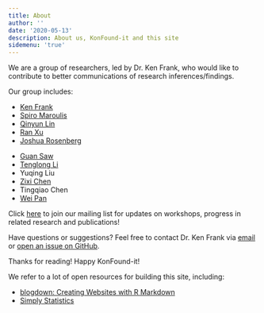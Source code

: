 ```yaml
---
title: About
author: ''
date: '2020-05-13'
description: About us, KonFound-it and this site
sidemenu: 'true'
---
```


We are a group of researchers, led by Dr. Ken Frank, who would like to contribute to better communications of research inferences/findings. 

Our group includes:

* [Ken Frank](https://msu.edu/~kenfrank/)
* [Spiro Maroulis](http://www.public.asu.edu/~smarouli/Spiro_Maroulis/Home.html)
* [Qinyun Lin](https://spatial.uchicago.edu/directories/full/team)
* [Ran Xu](https://sites.google.com/site/ranxupersonalweb/)
* [Joshua Rosenberg](https://joshuamrosenberg.com/)
&nbsp;</p>
* [Guan Saw](http://education.utsa.edu/faculty/profile/guan.saw@utsa.edu)
* [Tenglong Li](https://cps.northeastern.edu/faculty/tenglong-li)
* Yuqing Liu
* [Zixi Chen](https://github.com/ZixiChen)
* Tingqiao Chen
* [Wei Pan](https://sites.duke.edu/panwei/)

Click [here](https://groups.google.com/forum/#!forum/konfound-it) to join our mailing list for updates on workshops, progress in related research and publications!

Have questions or suggestions? Feel free to contact Dr. Ken Frank via [email](mailto:kenfrank@msu.com) or [open an issue on GitHub](https://github.com/linqinyu/KonFound-blog/issues/new).

Thanks for reading! Happy KonFound-it!

We refer to a lot of open resources for building this site, including:

* [blogdown: Creating Websites with R Markdown](https://bookdown.org/yihui/blogdown/)
* [Simply Statistics](https://simplystatistics.org/)

